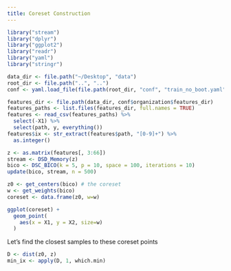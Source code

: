 ```yaml
---
title: Coreset Construction
---
```


```r
library("stream")
library("dplyr")
library("ggplot2")
library("readr")
library("yaml")
library("stringr")
```

```r
data_dir <- file.path("~/Desktop", "data")
root_dir <- file.path("..", "..")
conf <- yaml.load_file(file.path(root_dir, "conf", "train_no_boot.yaml"))

features_dir <- file.path(data_dir, conf$organization$features_dir)
features_paths <- list.files(features_dir, full.names = TRUE)
features <- read_csv(features_paths) %>%
  select(-X1) %>%
  select(path, y, everything())
features$ix <- str_extract(features$path, "[0-9]+") %>%
  as.integer()

z <- as.matrix(features[, 3:66])
stream <- DSD_Memory(z)
bico <- DSC_BICO(k = 5, p = 10, space = 100, iterations = 10)
update(bico, stream, n = 500)

z0 <- get_centers(bico) # the coreset
w <- get_weights(bico)
coreset <- data.frame(z0, w=w)

ggplot(coreset) +
  geom_point(
    aes(x = X1, y = X2, size=w)
  )

```

Let's find the closest samples to these coreset points
```r
D <- dist(z0, z)
min_ix <- apply(D, 1, which.min)


```
